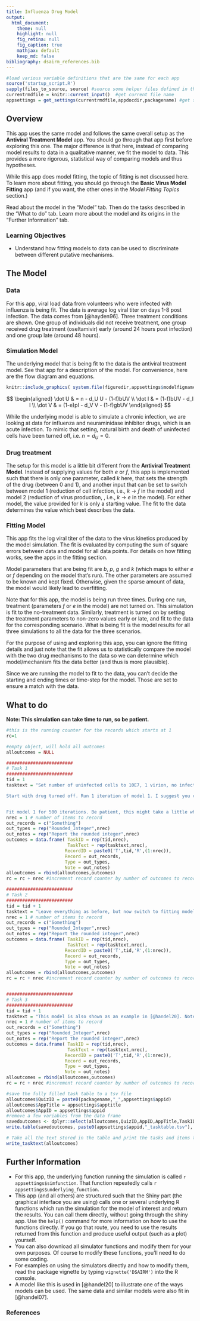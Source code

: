---
title: Influenza Drug Model
output:
  html_document:
    theme: null
    highlight: null
    fig_retina: null
    fig_caption: true
    mathjax: default 
    keep_md: false
bibliography: dsairm_references.bib
---


```{r, include = FALSE}
#load various variable definitions that are the same for each app
source('startup_script.R')
sapply(files_to_source, source) #source some helper files defined in the files_to_source variable
currentrmdfile = knitr::current_input()  #get current file name
appsettings = get_settings(currentrmdfile,appdocdir,packagename) #get settings for current app
```



## Overview {#shinytab1}

This app uses the same model and follows the same overall setup as the __Antiviral Treatment Model__ app. You should go through that app first before exploring this one. 
The major difference is that here, instead of comparing model results to data in a qualitative manner, we fit the model to data. This provides a more rigorous, statistical way of comparing models and thus hypotheses.

While this app does model fitting, the topic of fitting is not discussed here. To learn more about fitting, you should go through the __Basic Virus Model Fitting__ app (and if you want, the other ones in the _Model Fitting Topics_ section.)  

Read about the model in the "Model" tab. Then do the tasks described in the "What to do" tab. Learn more about the model and its origins in the "Further Information" tab.


### Learning Objectives
* Understand how fitting models to data can be used to discriminate between different putative mechanisms.



## The Model {#shinytab2}

### Data

For this app, viral load data from volunteers who were infected with influenza is being fit. The data is average log viral titer on days 1-8 post infection. The data comes from [@hayden96]. 
Three treatment conditions are shown. One group of individuals did not receive treatment, one group received drug treatment (oseltamivir) early (around 24 hours post infection) and one group late (around 48 hours).


### Simulation Model 

The underlying model that is being fit to the data is the antiviral treatment model. See that app for a description of the model. For convenience, here are the flow diagram and equations. 

```{r modeldiagram,  fig.cap='Model Diagram',  echo=FALSE, out.width = "70%"}
knitr::include_graphics( system.file(figuredir,appsettings$modelfigname,package=packagename))
```


$$
\begin{aligned}
\dot U & = n - d_U U - (1-f)bUV \\ 
\dot I & = (1-f)bUV - d_I I \\
\dot V & = (1-e)pI - d_V V - (1-f)gbUV
\end{aligned}
$$


While the underlying model is able to simulate a chronic infection, we are looking at data for influenza and neuraminidase inhibitor drugs, which is an acute infection. To mimic that setting, natural birth and death of uninfected cells have been turned off, i.e. $n = d_U = 0$.


### Drug treatment

The setup for this model is a little bit different from the __Antiviral Treatment Model__. Instead of supplying values for both $e$ or $f$, this app is implemented such that there is only one parameter, called _k_ here, that sets the strength of the drug (between 0 and 1), and another input that can be set to switch between model 1 (reduction of cell infection, i.e., _k_ -> _f_ in the model) and model 2 (reduction of virus production, , i.e., _k_ -> _e_ in the model). For either model, the value provided for _k_ is only a starting value. The fit to the data determines the value which best describes the data.


### Fitting Model

This app fits the log viral titer of the data to the virus kinetics produced by the model simulation. The fit is evaluated by computing the sum of square errors between data and model for all data points. For details on how fitting works, see the apps in the fitting section. 

Model parameters that are being fit are _b_, _p_, _g_ and _k_ (which maps to either _e_ or _f_ depending on the model that's run). The other parameters are assumed to be known and kept fixed. Otherwise, given the sparse amount of data, the model would likely lead to overfitting.

Note that for this app, the model is being run three times. During one run, treatment (parameters _f_ or _e_ in the model) are not turned on. This simulation is fit to the no-treatment data. Similarly, treatment is turned on by setting the treatment parameters to non-zero values early or late, and fit to the data for the corresponding scenario. What is being fit is the model results for all three simulations to all the data for the three scenarios. 

For the purpose of using and exploring this app, you can ignore the fitting details and just note that the fit allows us to statistically compare the model with the two drug mechanisms to the data so we can determine which model/mechanism fits the data better (and thus is more plausible).

Since we are running the model to fit to the data, you can't decide the starting and ending times or time-step for the model. Those are set to ensure a match with the data.

## What to do {#shinytab3}

__Note: This simulation can take time to run, so be patient.__


```{r, echo=FALSE, eval=TRUE}

#this is the running counter for the records which starts at 1 
rc=1

#empty object, will hold all outcomes
alloutcomes = NULL

#########################
# Task 1
#########################
tid = 1
tasktext = "Set number of uninfected cells to 10E7, 1 virion, no infected cells. Assume that infected cells have an average lifespan of 12 hours and virus of 6 hours. We run the model in days, so convert these lifespans to daily rates. Those parameters are fixed and not fitted. Set virus production rate and infection rate both to 0.002, conversion factor to _g=0_. Set upper and lower bounds for each of these parameters to 0 and 100. For a discussion on parameter bounds, see some of the other fitting apps. The bounds for the treatment strength are hard coded to be 0 and 1.

Start with drug turned off. Run 1 iteration of model 1. I suggest you choose a log scale for the y-axis and plotly as the plot engine. Using plotly allows you to click on the - rather busy - figure and turn on/off specific model components. You should see all 3 curves (no treatment, early treatment, late treatment) on top of each other, and an AICc of around 47. Now set drug efficacy to 1, run model 1 for 1 iteration, then repeat for model 2. You should 


Fit model 1 for 500 iterations. Be patient, this might take a little while. Once done, look at the fit. You can turn off uninfected and infected cells by clicking on their legends in the plotly plot. This way you can see more clearly the data and the model component that is fit to the data, namely virus load. Next, take a look at the numbers below the plot. Those are the estimated values for the parameters at the final iteration of the model (this might or might not be the overall best fit, this is further discussed in the apps in the fitting section). For now, focus on the value for drug efficacy, $e$. You should find it to be 1, i.e. a perfect drug. Next, note the line below. It shows SSR (Sum of Square Residuals) and AICc (Akaike's Information Criterion corrected for small sample size). Again, more information on those is covered in the fitting section. What you should note for now is the value of AICc, which should be -35.93. If you compare models, a smaller value indicates a better model. We'll now compare model 1 we just fit (with mechanism of drug reducing virus production) to model 2."
nrec = 1 # number of items to record
out_records = c("Something")
out_types = rep("Rounded_Integer",nrec)
out_notes = rep("Report the rounded integer",nrec)
outcomes = data.frame( TaskID = rep(tid,nrec),
                       TaskText = rep(tasktext,nrec),
                      RecordID = paste0('T',tid,'R',(1:nrec)),
                      Record = out_records, 
                      Type = out_types, 
                      Note = out_notes)
alloutcomes = rbind(alloutcomes,outcomes)
rc = rc + nrec #increment record counter by number of outcomes to record for this task 

#########################
# Task 2
#########################
tid = tid + 1
tasktext = "Leave everything as before, but now switch to fitting model 2. That model implements the mechanism of drug acting on infection of uninfected cells. Compare both the plot and the AICc value to model 1. Based on that, what do you conclude, does the mechanism in model 1 or model 2 explain the data better?"
nrec = 1 # number of items to record
out_records = c("Something")
out_types = rep("Rounded_Integer",nrec)
out_notes = rep("Report the rounded integer",nrec)
outcomes = data.frame( TaskID = rep(tid,nrec),
                       TaskText = rep(tasktext,nrec),
                      RecordID = paste0('T',tid,'R',(1:nrec)),
                      Record = out_records, 
                      Type = out_types, 
                      Note = out_notes)
alloutcomes = rbind(alloutcomes,outcomes)
rc = rc + nrec #increment record counter by number of outcomes to record for this task 


#########################
# Task 3
#########################
tid = tid + 1
tasktext = "This model is also shown as an example in [@handel20]. Note that the terminology is a bit different, and models 1 and 2 are flipped. You'll see AICc reported in the paper to be lower. That suggests that what you did so far didn't yet produce the best model fit. You can explore a bit more by changing starting conditions, parameter bounds and number of iterations to see if you can get better fits."
nrec = 1 # number of items to record
out_records = c("Something")
out_types = rep("Rounded_Integer",nrec)
out_notes = rep("Report the rounded integer",nrec)
outcomes = data.frame( TaskID = rep(tid,nrec),
                       TaskText = rep(tasktext,nrec),
                      RecordID = paste0('T',tid,'R',(1:nrec)),
                      Record = out_records, 
                      Type = out_types, 
                      Note = out_notes)
alloutcomes = rbind(alloutcomes,outcomes)
rc = rc + nrec #increment record counter by number of outcomes to record for this task 

```



```{r echo=FALSE}
#save the fully filled task table to a tsv file
alloutcomes$QuizID = paste0(packagename,"_",appsettings$appid)
alloutcomes$AppTitle = appsettings$apptitle
alloutcomes$AppID = appsettings$appid
#remove a few variables from the data frame
savedoutcomes <- dplyr::select(alloutcomes,QuizID,AppID,AppTitle,TaskID,TaskText,RecordID,Record,Type,Note)		
write.table(savedoutcomes, paste0(appsettings$appid,"_tasktable.tsv"), append = FALSE, sep = "\t", row.names = F, col.names = TRUE)
```


```{r, echo=FALSE, results='asis'}
# Take all the text stored in the table and print the tasks and items to record
write_tasktext(alloutcomes)
```



## Further Information {#shinytab4}
* For this app, the underlying function running the simulation is called ``r appsettings$simfunction``. That function repeatedly calls ``r appsettings$underlying_function``. 
* This app (and all others) are structured such that the Shiny part (the graphical interface you are using) calls one or several underlying R functions which run the simulation for the model of interest and return the results. You can call them directly, without going through the shiny app. Use the `help()` command for more information on how to use the functions directly. If you go that route, you need to use the results returned from this function and produce useful output (such as a plot) yourself. 
* You can also download all simulator functions and modify them for your own purposes.  Of course to modify these functions, you'll need to do some coding.
* For examples on using the simulators directly and how to modify them, read the package vignette by typing `vignette('DSAIRM')` into the R console.
* A model like this is used in [@handel20] to illustrate one of the ways models can be used. The same data and similar models were also fit in [@handel07].


### References

